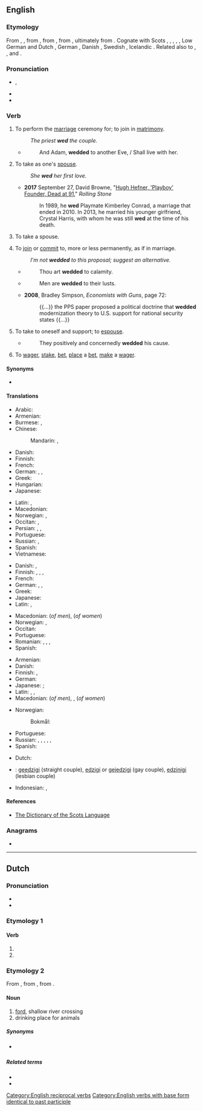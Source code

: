 {{also|Wed|wed.|we'd|Wed.}}
==English==

===Etymology===
{{PIE root|en|wedʰ}}
From {{inh|en|enm|wedden}}, {{m|enm|weddien}}, from {{inh|en|ang|weddian||to pledge; wed}}, from {{inh|en|gem-pro|*wadjōną||to pledge}}, from {{m|gem-pro|*wadją}}, ultimately from {{der|en|ine-pro|*wedʰ-||to pledge}}. Cognate with Scots {{m|sco|wed}}, {{m|sco|wod}}, {{m|sco|wad||to wed}}, {{cog|stq|wädje||to bet, wager}}, {{cog|fy|wedzje||to bet, wager}}, Low German and Dutch {{m|nl|wedden||to bet}}, German {{m|de|wetten||to bet}}, Danish {{m|da|vædde||to bet}}, Swedish {{m|sv|vädja||to appeal}}, Icelandic {{m|is|veðja||to bet}}. Related also to {{l|en|gage}}, {{l|en|engage}}, and {{l|en|wage}}.

===Pronunciation===
* {{enPR|wĕdʹ}}, {{IPA|/ˈwɛd/|lang=en}}
* {{audio|en-us-wed.ogg|Audio (US)|lang=en}}
* {{rhymes|ɛd|lang=en}}

===Verb===
{{en-verb|weds|wedding|wedded|past2=wed}}

# {{lb|en|transitive}} To perform the [[marriage]] ceremony for; to join in [[matrimony]].
#: ''The priest '''wed''' the couple.''
#* {{rfdate|en|and other bibliographic particulars, eg, title of work, page, url}} {{w|John Milton}}
#*: And Adam, '''wedded''' to another Eve, / Shall live with her.
# {{lb|en|transitive}} To take as one's [[spouse]].
#: ''She '''wed''' her first love.''
#* '''2017''' September 27, David Browne, "[http://www.rollingstone.com/culture/news/hugh-hefner-playboy-founder-dead-at-91-w443922 Hugh Hefner, 'Playboy' Founder, Dead at 91]," ''Rolling Stone''
#*:  In 1989, he '''wed''' Playmate Kimberley Conrad, a marriage that ended in 2010. In 2013, he married his younger girlfriend, Crystal Harris, with whom he was still '''wed''' at the time of his death.
# {{lb|en|intransitive}} To take a spouse.
# {{lb|en|figuratively|transitive}} To [[join]] or [[commit]] to, more or less permanently, as if in marriage.
#: ''I'm not '''wedded''' to this proposal; suggest an alternative.''
#* {{rfdate|en|and other bibliographic particulars, eg, title of work, page, url, act, scene, line}} {{w|William Shakespeare}}
#*: Thou art '''wedded''' to calamity.
#* {{rfdate|en|and other bibliographic particulars, eg, title of work, page, url, full name of author}} {{w|Tillotson}}
#*: Men are '''wedded''' to their lusts.
#* '''2008''', Bradley Simpson, ''Economists with Guns'', page 72:
#*: {{...}} the PPS paper proposed a political doctrine that '''wedded''' modernization theory to U.S. support for national security states {{...}}
# {{lb|en|figurative|intransitive}} To take to oneself and support; to [[espouse]].
#* {{rfdate|en|and other bibliographic particulars, eg, title of work, page, url, full name of author}} {{w|Clarendon}}
#*: They positively and concernedly '''wedded''' his cause.
# {{lb|en|Northern England|Scotland}} To [[wager]], [[stake]], [[bet]], [[place]] a [[bet]], [[make]] a [[wager]].
#: {{ux|en|I'd '''wed''' my head on that.}}

====Synonyms====
* {{l|en|marry}}

====Translations====
{{trans-top|to join in matrimony}}
* Arabic: {{t|ar|تَزَوَّجَ}}
* Armenian: {{t+|hy|ամուսնացնել}}
* Burmese: {{t+|my|မင်္ဂလာဆောင်}}, {{t+|my|လက်ထပ်}}
* Chinese:
*: Mandarin: {{t+|cmn|結婚|sc=Hani}}, {{t+|cmn|结婚|tr=jiéhūn|sc=Hani}}
* Danish: {{t+|da|vie}}
* Finnish: {{t|fi|[[vihkiä]] ([[avioliitto|avioliittoon]])}}
* French: {{t+|fr|marier}}
* German: {{t+|de|trauen}}, {{t+|de|verheiraten}}, {{t+|de|vermählen}}
* Greek: {{t+|el|παντρεύω}}
* Hungarian: {{t+|hu|összead}}
* Japanese: {{t+|ja|結婚|alt=結婚する|tr=けっこんする, kekkon suru}}
{{trans-mid}}
* Latin: {{t|la|maritō}}, {{t|la|nūbō}}
* Macedonian: {{t|mk|венчава|tr=vénčava}}
* Norwegian: {{t+|no|vie}}, {{t|no|ektevie}} {{qualifier|formally; somewhat dated}}
* Occitan: {{t+|oc|maridar}}, {{t|oc|casar}}
* Persian: {{t+|fa|پیوند|tr=peyvand}}, {{t+|fa|ازدواج|tr=ezdevâj}}, {{t+|fa|زناشویی|tr=zanâšōei}}
* Portuguese: {{t+|pt|casar}}
* Russian: {{t+|ru|жени́ться}}, {{t+|ru|пожени́ться}}
* Spanish: {{t+|es|casar}}
* Vietnamese: {{t+|vi|cưới}}
{{trans-bottom}}

{{trans-top|transitive: to take as one's spouse}}
* Danish: {{t+|da|ægte}}, {{t|da|[[gifte]] sig med}}
* Finnish: {{t+|fi|naida}}, {{t|fi|[[avioitua]] [[jonkun]] [[kanssa]]}}, {{t|fi|[[mennä naimisiin]] [[jonkun]] [[kanssa]]}}, {{t|fi|[[ottaa]] [[puoliso|puolisokseen]]}}
* French: {{t+|fr|épouser}}
* German: {{t+|de|heiraten}}, {{t|de|zur Frau nehmen}} {{qualifier|by a male person}}, {{t|de|zum Mann nehmen}} {{qualifier|by a female person}}
* Greek: {{t+|el|παντρεύομαι}}
* Japanese: {{t+|ja|結婚|alt=結婚する|tr=けっこんする, kekkon suru}}
* Latin: {{t|la|maritō}}, {{t|la|nūbō}}
{{trans-mid}}
* Macedonian: {{t|mk|жени|tr=žéni}} (''of men''), {{t|mk|мажи|tr=máži}} (''of women'')
* Norwegian: {{t+|no|ekte}}, {{t|no|[[gifte]] seg med}}
* Occitan: {{t|oc|esposar}}
* Portuguese: {{t|pt|[[casar]] [[com]]}}
* Romanian: {{t+|ro|căsători}}, {{t+|ro|însura}}, {{t+|ro|mărita}}, {{t+|ro|cununa}}
* Spanish: {{t+|es|casar}}
{{trans-bottom}}

{{trans-top|intransitive: to take a spouse}}
* Armenian: {{t+|hy|ամուսնանալ}}
* Danish: {{t|da|[[gifte]] sig}}
* Finnish: {{t+|fi|avioitua}}, {{t+|fi|mennä naimisiin}}
* German: {{t+|de|heiraten}}
* Japanese: {{t+|ja|結婚|alt=結婚する|tr=けっこんする, kekkon suru}}; {{qualifier|male's action}} {{t|ja|娶る|tr=めとる, metoru}}
* Latin: {{t|la|nūbō}}, {{t|la|maritō}},
* Macedonian: {{t|mk|се венчава|tr=se vénčava}} (''of men''), {{t|mk|се мажи|tr=se máži}}, {{t|mk|се жени|tr=se žéni}} (''of women'')
{{trans-mid}}
* Norwegian:
*: Bokmål: {{t|nb|[[gifte]] seg}}
* Portuguese: {{t+|pt|casar}}
* Russian: {{t+|ru|жени́ться}} {{qualifier|+ [[на]] + prepositional case, of a man or reflexive}}, {{t|ru|выходи́ть за́муж|pf}}, {{t+|ru|вы́йти за́муж|pf}}, {{qualifier|+ [[за]] + accusative case, of a woman}}, {{qualifier|outdated}} {{t|ru|брать в жёны}}, {{t|ru|взять в жёны}} {{qualifier|transitive, of a man}}
* Spanish: {{t+|es|casar}} {{qualifier|pronominal}}
{{trans-bottom}}

{{checktrans-top}}
* Dutch: {{t+check|nl|trouwen}}
* {{ttbc|eo}}: [[geedzigi]] (straight couple), [[edzigi]] or [[gejedzigi]] (gay couple), [[edzinigi]] (lesbian couple)
{{trans-mid}}
* Indonesian: {{t+check|id|nikah|alt=menikahi}}, {{t+check|id|nikah|alt=menikah}}
{{trans-bottom}}

====References====
* [http://www.dsl.ac.uk/entry/dost/wed_v The Dictionary of the Scots Language]

===Anagrams===
* {{anagrams|en|a=dew|DEW|Dew|dew}}

[[Category:English reciprocal verbs]]
[[Category:English verbs with base form identical to past participle]]

----

==Dutch==

===Pronunciation===
* {{audio|Nl-wed.ogg|Audio|lang=nl}}
* {{rhymes|ɛt|lang=nl}}

===Etymology 1===

====Verb====
{{head|nl|verb form}}

# {{nl-verb form of|p=1|n=sg|t=pres|m=ind|wedden}}
# {{nl-verb form of|m=imp|wedden}}

===Etymology 2===
From {{inh|nl|dum|wedde}}, from {{inh|nl|odt|*weddi}}, from {{inh|nl|gem-pro|*wadją}}.

====Noun====
{{nl-noun|n|-en|wedje}}

# [[ford]], shallow river crossing
# drinking place for animals

=====Synonyms=====
* {{sense|ford}} {{l|nl|voorde}}

=====Related terms=====
* {{l|nl|wad}}
* {{l|nl|waden}}
